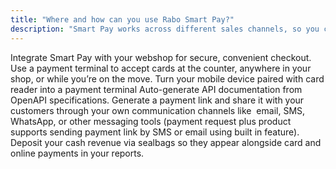 ```yaml
---
title: "Where and how can you use Rabo Smart Pay?"
description: "Smart Pay works across different sales channels, so you can choose what fits your business. You can combine channels freely - all payments still appear in one dashboard."
---
```


<Columns cols={2}>
  <Card title="Online Payments" icon="basket-shopping" iconType="regular" color="#2454f6" href="/online/overview">
    Integrate Smart Pay with your webshop for secure, convenient checkout. 
  </Card>
  <Card title="Point of Sale (POS)" icon="credit-card" iconType="regular" color="#2454f6">
    Use a payment terminal to accept cards at the counter, anywhere in your shop, or while you’re on the move.
  </Card>
  <Card title="Rabo SmartPin with card reader" icon="mobile-retro" iconType="regular" color="#2456f6">
    Turn your mobile device paired with card reader into a payment terminal
  </Card>
  <Card title="Rabo SmartPin Tap to Pay" icon="nfc-signal" iconType="regular" color="#2456f6">
    Auto-generate API documentation from OpenAPI specifications.
  </Card>
  <Card title="Pay by Link" icon="link" iconType="regular" color="#2456f6">
    Generate a payment link and share it with your customers through your own communication channels like  email, SMS, WhatsApp, or other messaging tools (payment request plus product supports sending payment link by SMS or email using built in feature).
  </Card>
  <Card title="Cash Deposits (sealbag)" icon="circle-dollar-to-slot" iconType="regular" color="#2456f6">
    Deposit your cash revenue via sealbags so they appear alongside card and online payments in your reports.
  </Card>
</Columns>